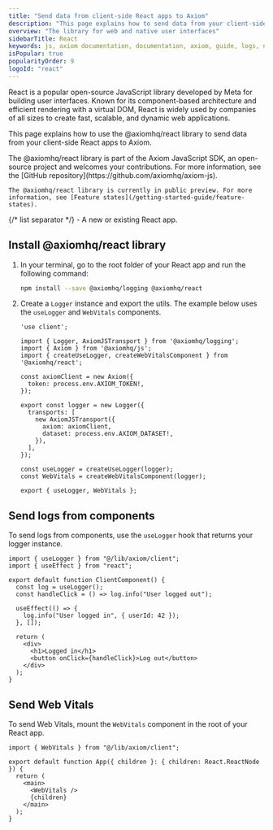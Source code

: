 ```yaml
---
title: "Send data from client-side React apps to Axiom"
description: "This page explains how to send data from your client-side React apps to Axiom using the @axiomhq/react library."
overview: "The library for web and native user interfaces"
sidebarTitle: React
keywords: js, axiom documentation, documentation, axiom, guide, logs, nextjs, next.js, next, next-axiom, @axiomhq/nextjs, javascript
isPopular: true
popularityOrder: 9
logoId: "react"
---
```



React is a popular open-source JavaScript library developed by Meta for building user interfaces. Known for its component-based architecture and efficient rendering with a virtual DOM, React is widely used by companies of all sizes to create fast, scalable, and dynamic web applications.

This page explains how to use the @axiomhq/react library to send data from your client-side React apps to Axiom.

<Note>
    The @axiomhq/react library is part of the Axiom JavaScript SDK, an open-source project and welcomes your contributions. For more information, see the [GitHub repository](https://github.com/axiomhq/axiom-js).

    The @axiomhq/react library is currently in public preview. For more information, see [Feature states](/getting-started-guide/feature-states).
</Note>

<Prerequisites />
{/* list separator */}
- A new or existing React app.

## Install @axiomhq/react library

1. In your terminal, go to the root folder of your React app and run the following command:

    ```sh
    npm install --save @axiomhq/logging @axiomhq/react
    ```

2. Create a `Logger` instance and export the utils. The example below uses the `useLogger` and `WebVitals` components.

    ```tsx [expandable]
    'use client';

    import { Logger, AxiomJSTransport } from '@axiomhq/logging';
    import { Axiom } from '@axiomhq/js';
    import { createUseLogger, createWebVitalsComponent } from '@axiomhq/react';

    const axiomClient = new Axiom({
      token: process.env.AXIOM_TOKEN!,
    });

    export const logger = new Logger({
      transports: [
        new AxiomJSTransport({
          axiom: axiomClient,
          dataset: process.env.AXIOM_DATASET!,
        }),
      ],
    });

    const useLogger = createUseLogger(logger);
    const WebVitals = createWebVitalsComponent(logger);

    export { useLogger, WebVitals };
    ```

## Send logs from components

To send logs from components, use the `useLogger` hook that returns your logger instance.

```tsx
import { useLogger } from "@/lib/axiom/client";
import { useEffect } from "react";

export default function ClientComponent() {
  const log = useLogger();
  const handleClick = () => log.info("User logged out");

  useEffect(() => {
    log.info("User logged in", { userId: 42 });
  }, []);

  return (
    <div>
      <h1>Logged in</h1>
      <button onClick={handleClick}>Log out</button>
    </div>
  );
}
```

## Send Web Vitals

To send Web Vitals, mount the `WebVitals` component in the root of your React app.

```tsx
import { WebVitals } from "@/lib/axiom/client";

export default function App({ children }: { children: React.ReactNode }) {
  return (
    <main>
      <WebVitals />
      {children}
    </main>
  );
}
```